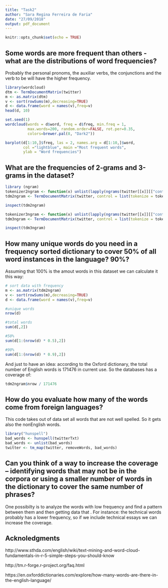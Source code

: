 ```yaml
---
title: "Task2"
author: "Sara Regina Ferreira de Faria"
date: "27/09/2018"
output: pdf_document
---
```


```r
knitr::opts_chunk$set(echo = TRUE)
```

## Some words are more frequent than others - what are the distributions of word frequencies?

Probably the personal pronoms, the auxiliar verbs, the conjunctions and the verb to be will have the higher frequency. 


```r
library(wordcloud)
dtm <- TermDocumentMatrix(twitter)
m <- as.matrix(dtm)
v <- sort(rowSums(m),decreasing=TRUE)
d <- data.frame(word = names(v),freq=v)
head(d, 10)

set.seed(1)
wordcloud(words = d$word, freq = d$freq, min.freq = 1,
          max.words=200, random.order=FALSE, rot.per=0.35, 
          colors=brewer.pal(8, "Dark2"))

barplot(d[1:10,]$freq, las = 2, names.arg = d[1:10,]$word,
        col ="lightblue", main ="Most frequent words",
        ylab = "Word frequencies")
```


## What are the frequencies of 2-grams and 3-grams in the dataset?

```r
library (ngram)
tokenizer2ngram <- function(x) unlist(lapply(ngrams(twitter[[x]][["content"]], 2), paste, collapse = " "), use.names = FALSE)
tdm2ngram <- TermDocumentMatrix(twitter, control = list(tokenize = tokenizer2ngram))

inspect(tdm2ngram)

tokenizer3ngram <- function(x) unlist(lapply(ngrams(twitter[[x]][["content"]], 3), paste, collapse = " "), use.names = FALSE)
tdm3ngram <- TermDocumentMatrix(twitter, control = list(tokenize = tokenizer3ngram))

inspect(tdm3ngram)
```

## How many unique words do you need in a frequency sorted dictionary to cover 50% of all word instances in the language? 90%?

Assuming that 100% is the amout words in this dataset we can calculate it this way:
```r
# sort data with frequency
m <- as.matrix(tdm2ngram)
v <- sort(rowSums(m),decreasing=TRUE)
d <- data.frame(word = names(v),freq=v)

#unique words
nrow(d)

#total words
sum(d[,2])

#50%
sum(d[1:(nrow(d) * 0.5),2])

#90%
sum(d[1:(nrow(d) * 0.9),2])
```

And just to have an idea: according to the Oxford dictionary, the total number of English words is 171476 in current use. So the databases has a coverage of:
```r
tdm2ngram$nrow / 171476
```

## How do you evaluate how many of the words come from foreign languages?

This code takes out of data set all words that are not well spelled. So it gets also the nonEnglish words.

```r
library("hunspell")
bad_words <- hunspell(twitterTxt)
bad_words <- unlist(bad_words)
twitter <- tm_map(twitter, removeWords, bad_words)
```

## Can you think of a way to increase the coverage -- identifying words that may not be in the corpora or using a smaller number of words in the dictionary to cover the same number of phrases?

One possibilty is to analyze the words with low frequency and find a pattern between them and then getting data that . For instance: the technical words probably has a lower frequency, so if we include technical essays we can increase the coverage.

## Acknoledgments

http://www.sthda.com/english/wiki/text-mining-and-word-cloud-fundamentals-in-r-5-simple-steps-you-should-know

http://tm.r-forge.r-project.org/faq.html

https://en.oxforddictionaries.com/explore/how-many-words-are-there-in-the-english-language/
